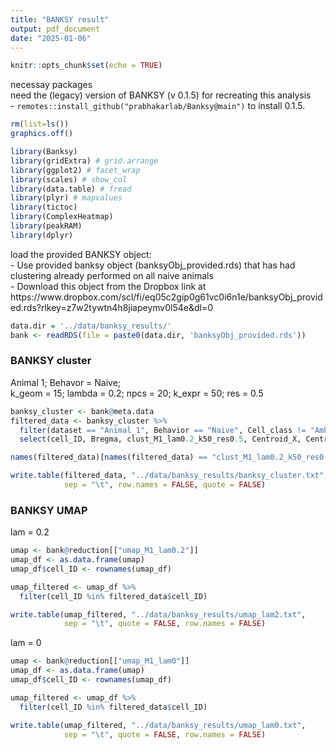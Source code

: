 ```yaml
---
title: "BANKSY result"
output: pdf_document
date: "2025-01-06"
---
```


```r
knitr::opts_chunk$set(echo = TRUE)
```

necessay packages  
need the (legacy) version of BANKSY (v 0.1.5) for recreating this analysis  
- `remotes::install_github("prabhakarlab/Banksy@main")` to install 0.1.5.
```r
rm(list=ls())
graphics.off()

library(Banksy)
library(gridExtra) # grid.arrange
library(ggplot2) # facet_wrap 
library(scales) # show_col
library(data.table) # fread
library(plyr) # mapvalues
library(tictoc)
library(ComplexHeatmap)
library(peakRAM)
library(dplyr)
```

load the provided BANKSY object:  
- Use provided banksy object (banksyObj_provided.rds) that has had clustering already performed on all naive animals  
- Download this object from the Dropbox link at https://www.dropbox.com/scl/fi/eq05c2gip0g61vc0i6n1e/banksyObj_provided.rds?rlkey=z7w2tywtn4h8jiapeymv0l54e&dl=0  
```r
data.dir = '../data/banksy_results/'
bank <- readRDS(file = paste0(data.dir, 'banksyObj_provided.rds'))
```

### BANKSY cluster
Animal 1; Behavor = Naive;  
k_geom = 15; lambda = 0.2; npcs = 20; k_expr = 50; res = 0.5
```r
banksy_cluster <- bank@meta.data
filtered_data <- banksy_cluster %>%
  filter(dataset == "Animal_1", Behavior == "Naive", Cell_class != "Ambiguous") %>%
  select(cell_ID, Bregma, clust_M1_lam0.2_k50_res0.5, Centroid_X, Centroid_Y)

names(filtered_data)[names(filtered_data) == "clust_M1_lam0.2_k50_res0.5"] <- "lam0.2"

write.table(filtered_data, "../data/banksy_results/banksy_cluster.txt",
            sep = "\t", row.names = FALSE, quote = FALSE)
```


### BANKSY UMAP
lam = 0.2  
```r
umap <- bank@reduction[["umap_M1_lam0.2"]]
umap_df <- as.data.frame(umap)
umap_df$cell_ID <- rownames(umap_df)

umap_filtered <- umap_df %>%
  filter(cell_ID %in% filtered_data$cell_ID)

write.table(umap_filtered, "../data/banksy_results/umap_lam2.txt", 
            sep = "\t", quote = FALSE, row.names = FALSE)
```


lam = 0  
```r
umap <- bank@reduction[["umap_M1_lam0"]]
umap_df <- as.data.frame(umap)
umap_df$cell_ID <- rownames(umap_df)

umap_filtered <- umap_df %>%
  filter(cell_ID %in% filtered_data$cell_ID)

write.table(umap_filtered, "../data/banksy_results/umap_lam0.txt", 
            sep = "\t", quote = FALSE, row.names = FALSE)

```